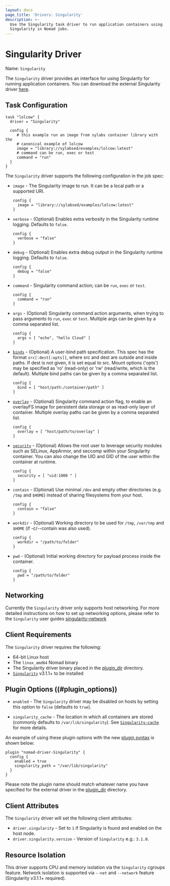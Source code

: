 ```yaml
---
layout: docs
page_title: 'Drivers: Singularity'
description: >-
  Use the Singularity task driver to run application containers using
  Singularity in Nomad jobs.
---
```


# Singularity Driver

Name: `Singularity`

The `Singularity` driver provides an interface for using Singularity for running application
containers. You can download the external Singularity driver [here][singularity-driver].

## Task Configuration

```hcl
task "lolcow" {
  driver = "Singularity"

  config {
     # this example run an image from sylabs container library with the
     # canonical example of lolcow
     image = "library://sylabsed/examples/lolcow:latest"
     # command can be run, exec or test
     command = "run"
  }
}
```

The `Singularity` driver supports the following configuration in the job spec:

- `image` - The Singularity image to run. It can be a local path or a supported URI.

  ```hcl
  config {
    image = "library://sylabsed/examples/lolcow:latest"
  }
  ```

- `verbose` - (Optional) Enables extra verbosity in the Singularity runtime logging.
  Defaults to `false`.

  ```hcl
  config {
    verbose = "false"
  }
  ```

- `debug` - (Optional) Enables extra debug output in the Singularity runtime
  logging. Defaults to `false`.

  ```hcl
  config {
    debug = "false"
  }
  ```

- `command` - Singularity command action; can be `run`, `exec` or `test`.

  ```hcl
  config {
    command = "run"
  }
  ```

- `args` - (Optional) Singularity command action arguments, when trying to pass arguments to `run`, `exec` or `test`.
  Multiple args can be given by a comma separated list.

  ```hcl
  config {
    args = [ "echo", "hello Cloud" ]
  }
  ```

- [`binds`][bind] - (Optional) A user-bind path specification. This spec has the format `src[:dest[:opts]]`, where src and
  dest are outside and inside paths. If dest is not given, it is set equal to src.
  Mount options ('opts') may be specified as 'ro' (read-only) or 'rw' (read/write, which
  is the default). Multiple bind paths can be given by a comma separated list.

  ```hcl
  config {
    bind = [ "host/path:/container/path" ]
  }
  ```

- [`overlay`][overlay] - (Optional) Singularity command action flag, to enable an overlayFS image for persistent data
  storage or as read-only layer of container. Multiple overlay paths can be given by a comma separated list.

  ```hcl
  config {
    overlay = [ "host/path/to/overlay" ]
  }
  ```

- [`security`][security] - (Optional) Allows the root user to leverage security modules such as
  SELinux, AppArmor, and seccomp within your Singularity container.
  You can also change the UID and GID of the user within the container at runtime.

  ```hcl
  config {
    security = [ "uid:1000 " ]
  }
  ```

- `contain` - (Optional) Use minimal `/dev` and empty other directories (e.g. `/tmp` and `$HOME`) instead of sharing filesystems from your host.

  ```hcl
  config {
    contain = "false"
  }
  ```

- `workdir` - (Optional) Working directory to be used for `/tmp`, `/var/tmp` and `$HOME` (if -c/--contain was also used).

  ```hcl
  config {
    workdir = "/path/to/folder"
  }
  ```

- `pwd` - (Optional) Initial working directory for payload process inside the container.

  ```hcl
  config {
    pwd = "/path/to/folder"
  }
  ```

## Networking

Currently the `Singularity` driver only supports host networking. For more detailed instructions on how to set up networking options, please refer to the `Singularity` user guides [singularity-network]

## Client Requirements

The `Singularity` driver requires the following:

- 64-bit Linux host
- The `linux_amd64` Nomad binary
- The Singularity driver binary placed in the [plugin_dir][plugin_dir] directory.
- [`Singularity`][singularity] v3.1.1+ to be installed

## Plugin Options ((#plugin_options))

- `enabled` - The `Singularity` driver may be disabled on hosts by setting this option to `false` (defaults to `true`).

- `singularity_cache` - The location in which all containers are stored (commonly defaults to `/var/lib/singularity`). See [`Singularity-cache`][singularity-cache] for more details.

An example of using these plugin options with the new [plugin
syntax][plugin] is shown below:

```hcl
plugin "nomad-driver-Singularity" {
  config {
    enabled = true
    singularity_path = "/var/lib/singularity"
  }
}
```

Please note the plugin name should match whatever name you have specified for the external driver in the [plugin_dir][plugin_dir] directory.

## Client Attributes

The `Singularity` driver will set the following client attributes:

- `driver.singularity` - Set to `1` if Singularity is found and enabled on the host node.
- `driver.singularity.version` - Version of `Singularity` e.g.: `3.1.0`.

## Resource Isolation

This driver supports CPU and memory isolation via the `Singularity` cgroups feature. Network
isolation is supported via `--net` and `--network` feature (Singularity v3.1.1+ required).

[singularity-driver]: https://github.com/sylabs/nomad-driver-singularity
[singularity_man]: https://linuxcontainers.org/Singularity/manpages/man5/Singularity.container.conf.5.html#lbAM
[plugin]: /nomad/docs/configuration/plugin
[plugin_dir]: /nomad/docs/configuration#plugin_dir
[plugin-options]: #plugin_options
[singularity]: https://github.com/sylabs/singularity
[singularity-cache]: https://www.sylabs.io/guides/3.1/user-guide/appendix.html#c
[bind]: https://www.sylabs.io/guides/3.1/user-guide/bind_paths_and_mounts.html
[security]: https://www.sylabs.io/guides/3.1/user-guide/security_options.html
[overlay]: https://www.sylabs.io/guides/3.1/user-guide/persistent_overlays.html
[singularity-network]: https://www.sylabs.io/guides/3.1/user-guide/networking.html
